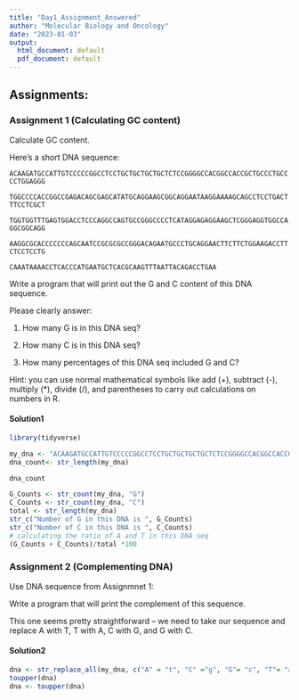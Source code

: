 ```yaml
---
title: "Day1_Assignment_Answered"
author: "Molecular Biology and Oncology"
date: "2023-01-03"
output:
  html_document: default
  pdf_document: default
---
```


## Assignments:

### Assignment **1 (Calculating GC content)**

Calculate GC content.

Here's a short DNA sequence:

`ACAAGATGCCATTGTCCCCCGGCCTCCTGCTGCTGCTGCTCTCCGGGGCCACGGCCACCGCTGCCCTGCCCCTGGAGGG`

`TGGCCCCACCGGCCGAGACAGCGAGCATATGCAGGAAGCGGCAGGAATAAGGAAAAGCAGCCTCCTGACTTTCCTCGCT`

`TGGTGGTTTGAGTGGACCTCCCAGGCCAGTGCCGGGCCCCTCATAGGAGAGGAAGCTCGGGAGGTGGCCAGGCGGCAGG`

`AAGGCGCACCCCCCCAGCAATCCGCGCGCCGGGACAGAATGCCCTGCAGGAACTTCTTCTGGAAGACCTTCTCCTCCTG`

`CAAATAAAACCTCACCCATGAATGCTCACGCAAGTTTAATTACAGACCTGAA`

Write a program that will print out the G and C content of this DNA sequence.

Please clearly answer:

1.  How many G is in this DNA seq?

2.  How many C is in this DNA seq?

3.  How many percentages of this DNA seq included G and C?

Hint: you can use normal mathematical symbols like add (+), subtract (-), multiply (\*), divide (/), and parentheses to carry out calculations on numbers in R.

#### Solution1

```r
library(tidyverse)
```

```r
my_dna <- "ACAAGATGCCATTGTCCCCCGGCCTCCTGCTGCTGCTGCTCTCCGGGGCCACGGCCACCGCTGCCCTGCCCCTGGAGGGTGGCCCCACCGGCCGAGACAGCGAGCATATGCAGGAAGCGGCAGGAATAAGGAAAAGCAGCCTCCTGACTTTCCTCGCTTGGTGGTTTGAGTGGACCTCCCAGGCCAGTGCCGGGCCCCTCATAGGAGAGGAAGCTCGGGAGGTGGCCAGGCGGCAGGAAGGCGCACCCCCCCAGCAATCCGCGCGCCGGGACAGAATGCCCTGCAGGAACTTCTTCTGGAAGACCTTCTCCTCCTGCAAATAAAACCTCACCCATGAATGCTCACGCAAGTTTAATTACAGACCTGAA"
dna_count<- str_length(my_dna)

dna_count

G_Counts <- str_count(my_dna, "G")
C_Counts <- str_count(my_dna, "C")
total <- str_length(my_dna)
str_c("Number of G in this DNA is ", G_Counts)
str_c("Number of C in this DNA is ", C_Counts)
# calculating the ratio of A and T in this DNA seq
(G_Counts + C_Counts)/total *100
```

### Assignment 2 (Complementing DNA)

Use DNA sequence from Assignmnet 1:

Write a program that will print the complement of this sequence.

This one seems pretty straightforward -- we need to take our sequence and replace A with T, T with A, C with G, and G with C.

#### Solution2

```r

dna <- str_replace_all(my_dna, c("A" = "t", "C" ="g", "G"= "c", "T"= "a"))
toupper(dna)
dna <- toupper(dna)
```
